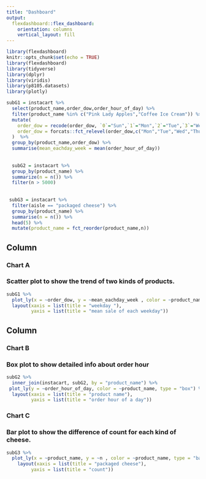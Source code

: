 ```yaml
---
title: "Dashboard"
output: 
  flexdashboard::flex_dashboard:
    orientation: columns
    vertical_layout: fill
---
```


```r
library(flexdashboard)
knitr::opts_chunk$set(echo = TRUE)
library(flexdashboard)
library(tidyverse)
library(dplyr)
library(viridis)
library(p8105.datasets)
library(plotly)

subG1 = instacart %>% 
  select(product_name,order_dow,order_hour_of_day) %>% 
  filter(product_name %in% c("Pink Lady Apples","Coffee Ice Cream")) %>% 
  mutate(
    order_dow = recode(order_dow, `0`="Sun",`1`="Mon",`2`="Tue",`3`="Wed",`4`="Thur",`5`="Fri",`6`="Sat"),
    order_dow = forcats::fct_relevel(order_dow,c("Mon","Tue","Wed","Thur","Fri","Sat","Sun"))
  )  %>% 
  group_by(product_name,order_dow) %>% 
  summarise(mean_eachday_week = mean(order_hour_of_day))  
   
  
  subG2 = instacart %>% 
  group_by(product_name) %>% 
  summarize(n = n()) %>% 
  filter(n > 5000)
  
 
 subG3 = instacart %>% 
  filter(aisle == "packaged cheese") %>% 
  group_by(product_name) %>% 
  summarise(n = n()) %>% 
  head(5) %>% 
  mutate(product_name = fct_reorder(product_name,n))
```

Column {data-width=650}
-----------------------------------------------------------------------

### Chart A
### Scatter plot to show the trend of two kinds of products.

```r
subG1 %>% 
  plot_ly(x = ~order_dow, y = ~mean_eachday_week , color = ~product_name, type = "scatter", mode="line") %>% 
  layout(xaxis = list(title = "weekday "),
         yaxis = list(title = "mean sale of each weekday"))
```

Column {data-width=350}
-----------------------------------------------------------------------

### Chart B
### Box plot to show detailed info about order hour

```r
subG2 %>% 
  inner_join(instacart, subG2, by = "product_name") %>% 
 plot_ly(y = ~order_hour_of_day, color = ~product_name, type = "box") %>% 
  layout(xaxis = list(title = "product name"),
         yaxis = list(title = "order hour of a day"))
```

### Chart C
### Bar plot to show the difference of count for each kind of cheese. 

```r
subG3 %>% 
  plot_ly(x = ~product_name, y = ~n , color = ~product_name, type = "bar") %>%
    layout(xaxis = list(title = "packaged cheese"),
         yaxis = list(title = "count"))
```

